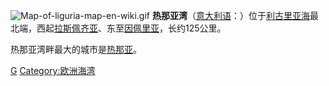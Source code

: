 [[File:Map-of-liguria-map-en-wiki.gif|right]]
'''热那亚湾'''（[[意大利语|意大利语]]：'''{{lang|it|Golfo di Genova}}'''）位于[[利古里亚海|利古里亚海]]最北端，西起[[拉斯佩齐亚|拉斯佩齐亚]]、东至[[因佩里亚|因佩里亚]]，长约125公里。

热那亚湾畔最大的城市是[[热那亚|热那亚]]。

{{coord|display=title}}
{{Italy-geo-stub}}
{{normdaten}}
[[Category:意大利地理|G]]
[[Category:欧洲海湾|Category:欧洲海湾]]